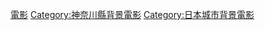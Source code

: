 {{DEFAULTSORT:Yokohama}}

[[Category:橫濱市背景作品|電影]]
[[Category:神奈川縣背景電影|Category:神奈川縣背景電影]]
[[Category:日本城市背景電影|Category:日本城市背景電影]]